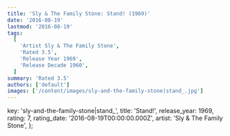 ```yaml
---
title: 'Sly & The Family Stone: Stand! (1969)'
date: '2016-08-19'
lastmod: '2016-08-19'
tags:
  [
    'Artist Sly & The Family Stone',
    'Rated 3.5',
    'Release Year 1969',
    'Release Decade 1960',
  ]
summary: 'Rated 3.5'
authors: ['default']
images: ['/content/images/sly-and-the-family-stone|stand_.jpg']
---
```


  key: 'sly-and-the-family-stone|stand_',
  title: 'Stand!',
  release_year: 1969,
  rating: 7,
  rating_date: '2016-08-19T00:00:00.000Z',
  artist: 'Sly & The Family Stone',
};

<MusicRating data={data} />
